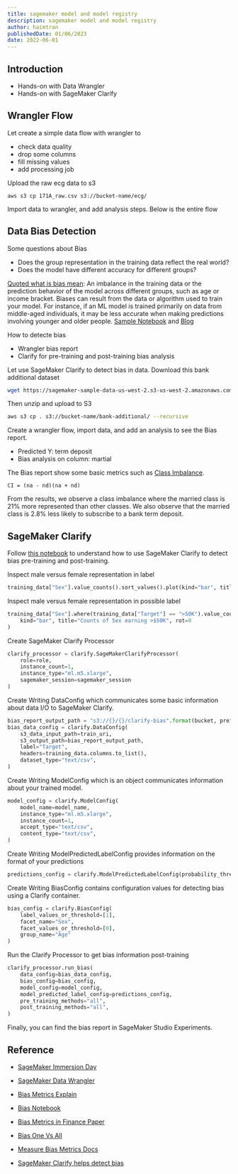 ```yaml
---
title: sagemaker model and model registry
description: sagemaker model and model registry
author: haimtran
publishedDate: 01/06/2023
date: 2022-06-01
---
```


## Introduction

- Hands-on with Data Wrangler
- Hands-on with SageMaker Clarify

## Wrangler Flow

Let create a simple data flow with wrangler to

- check data quality
- drop some columns
- fill missing values
- add processing job

Upload the raw ecg data to s3

```
aws s3 cp 171A_raw.csv s3://bucket-name/ecg/
```

Import data to wrangler, and add analysis steps. Below is the entire flow

## Data Bias Detection

Some questions about Bias

- Does the group representation in the training data reflect the real world?
- Does the model have different accuracy for different groups?

[Quoted what is bias mean](https://docs.aws.amazon.com/sagemaker/latest/dg/clarify-detect-data-bias.html): An imbalance in the training data or the prediction behavior of the model across different groups, such as age or income bracket. Biases can result from the data or algorithm used to train your model. For instance, if an ML model is trained primarily on data from middle-aged individuals, it may be less accurate when making predictions involving younger and older people. [Sample Notebook](https://docs.aws.amazon.com/sagemaker/latest/dg/clarify-detect-data-bias.html) and [Blog](https://aws.amazon.com/blogs/machine-learning/learn-how-amazon-sagemaker-clarify-helps-detect-bias/)

How to detecte bias

- Wrangler bias report
- Clarify for pre-training and post-training bias analysis

Let use SageMaker Clarify to detect bias in data. Download this bank additional dataset

```bash
wget https://sagemaker-sample-data-us-west-2.s3-us-west-2.amazonaws.com/autopilot/direct_marketing/bank-additional.zip
```

Then unzip and upload to S3

```bash
aws s3 cp . s3://bucket-name/bank-additional/ --recursive
```

Create a wrangler flow, import data, and add an analysis to see the Bias report.

- Predicted Y: term deposit
- Bias analysis on column: martial

The Bias report show some basic metrics such as [Class Imbalance](https://docs.aws.amazon.com/sagemaker/latest/dg/clarify-bias-metric-class-imbalance.html).

```
CI = (na - nd)(na + nd)
```

From the results, we observe a class imbalance where the married class is 21% more represented than other classes. We also observe that the married class is 2.8% less likely to subscribe to a bank term deposit.

## SageMaker Clarify

Follow [this notebook](https://sagemaker-examples.readthedocs.io/en/latest/sagemaker-clarify/fairness_and_explainability/fairness_and_explainability.html) to understand how to use SageMaker Clarify to detect bias pre-training and post-training.

Inspect male versus female representation in label

```py
training_data["Sex"].value_counts().sort_values().plot(kind="bar", title="Counts of Sex", rot=0)
```

Inspect male versus female representation in possible label

```py
training_data["Sex"].where(training_data["Target"] == ">50K").value_counts().sort_values().plot(
    kind="bar", title="Counts of Sex earning >$50K", rot=0
)
```

Create SageMaker Clarify Processor

```py
clarify_processor = clarify.SageMakerClarifyProcessor(
    role=role,
    instance_count=1,
    instance_type="ml.m5.xlarge",
    sagemaker_session=sagemaker_session
)
```

Create Writing DataConfig which communicates some basic information about data I/O to SageMaker Clarify.

```py
bias_report_output_path = "s3://{}/{}/clarify-bias".format(bucket, prefix)
bias_data_config = clarify.DataConfig(
    s3_data_input_path=train_uri,
    s3_output_path=bias_report_output_path,
    label="Target",
    headers=training_data.columns.to_list(),
    dataset_type="text/csv",
)
```

Create Writing ModelConfig which is an object communicates information about your trained model.

```py
model_config = clarify.ModelConfig(
    model_name=model_name,
    instance_type="ml.m5.xlarge",
    instance_count=1,
    accept_type="text/csv",
    content_type="text/csv",
)
```

Create Writing ModelPredictedLabelConfig provides information on the format of your predictions

```py
predictions_config = clarify.ModelPredictedLabelConfig(probability_threshold=0.8)
```

Create Writing BiasConfig contains configuration values for detecting bias using a Clarify container.

```py
bias_config = clarify.BiasConfig(
    label_values_or_threshold=[1],
    facet_name="Sex",
    facet_values_or_threshold=[0],
    group_name="Age"
)
```

Run the Clarify Processor to get bias information post-training

```py
clarify_processor.run_bias(
    data_config=bias_data_config,
    bias_config=bias_config,
    model_config=model_config,
    model_predicted_label_config=predictions_config,
    pre_training_methods="all",
    post_training_methods="all",
)
```

Finally, you can find the bias report in SageMaker Studio Experiments.

## Reference

- [SageMaker Immersion Day](https://catalog.us-east-1.prod.workshops.aws/workshops/63069e26-921c-4ce1-9cc7-dd882ff62575/en-US/lab1/option1)

- [SageMaker Data Wrangler](https://catalog.us-east-1.prod.workshops.aws/workshops/327375b8-425b-49d4-b0da-241da0595ecf/en-US/time-series-lab/03-remove-redundant-columns)

- [Bias Metrics Explain](https://aws.amazon.com/blogs/machine-learning/learn-how-amazon-sagemaker-clarify-helps-detect-bias/)

- [Bias Notebook](https://sagemaker-examples.readthedocs.io/en/latest/sagemaker-clarify/fairness_and_explainability/fairness_and_explainability.html)

- [Bias Metrics in Finance Paper](https://pages.awscloud.com/rs/112-TZM-766/images/Fairness.Measures.for.Machine.Learning.in.Finance.pdf)

- [Bias One Vs All](https://catalog.us-east-1.prod.workshops.aws/workshops/327375b8-425b-49d4-b0da-241da0595ecf/en-US/tabular-data-lab/exploratory-data-analysis/bias-detection)

- [Measure Bias Metrics Docs](https://docs.aws.amazon.com/sagemaker/latest/dg/clarify-measure-data-bias.html)

- [SageMaker Clarify helps detect bias](https://aws.amazon.com/blogs/machine-learning/learn-how-amazon-sagemaker-clarify-helps-detect-bias/)
